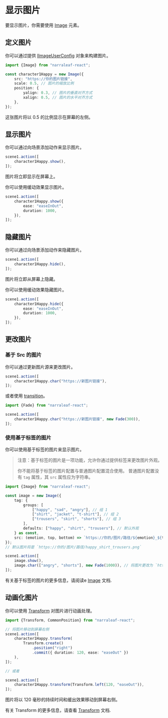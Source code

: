 # 显示图片

要显示图片，你需要使用 [Image](../core/elements/image) 元素。

## 定义图片

你可以通过提供 [IImageUserConfig](../core/types/IImageUserConfig) 对象来构建图片。

```typescript
import {Image} from "narraleaf-react";
```

```typescript
const character1Happy = new Image({
    src: "https://你的图片链接",
    scale: 0.5, // 图片的缩放比例
    position: {
        yalign: 0.3, // 图片的垂直对齐方式
        xalign: 0.5, // 图片的水平对齐方式
    },
});
```

这张图片将以 0.5 的比例显示在屏幕的左侧。

## 显示图片

你可以通过向场景添加动作来显示图片。

```typescript
scene1.action([
    character1Happy.show(),
]);
```

图片将立即显示在屏幕上。

你可以使用缓动效果显示图片。

```typescript
scene1.action([
    character1Happy.show({
        ease: "easeInOut",
        duration: 1000,
    }),
]);
```

## 隐藏图片

你可以通过向场景添加动作来隐藏图片。

```typescript
scene1.action([
    character1Happy.hide(),
]);
```

图片将立即从屏幕上隐藏。

你可以使用缓动效果隐藏图片。

```typescript
scene1.action([
    character1Happy.hide({
        ease: "easeInOut",
        duration: 1000,
    }),
]);
```

## 更改图片

### 基于 Src 的图片

你可以通过更新图片源来更改图片。

```typescript
scene1.action([
    character1Happy.char("https://新图片链接"),
]);
```

或者使用 [transition](../core/animation/transition)。

```typescript
import {Fade} from "narraleaf-react";
```

```typescript
scene1.action([
    character1Happy.char("https://新图片链接", new Fade(300)),
]);
```

### 使用基于标签的图片

你可以使用基于标签的图片来显示图片。

> 注意：基于标签的图片是一项功能，允许你通过提供标签来更改图片外观。
>
> 你不能将基于标签的图片配置与普通图片配置混合使用。
> 普通图片配置没有 `tag` 属性，其 `src` 属性应为字符串。

```typescript
import {Image} from "narraleaf-react";
```

```typescript
const image = new Image({
    tag: {
        groups: [
            ["happy", "sad", "angry"], // 组 1
            ["shirt", "jacket", "t-shirt"], // 组 2
            ["trousers", "skirt", "shorts"], // 组 3
        ],
        defaults: ["happy", "shirt", "trousers"], // 默认外观
    } as const,
    src: (emotion, top, bottom) => `https://你的/图片/路径/${emotion}_${top}_${bottom}.png`, // 图片源
});
// 默认图片将是 `https://你的/图片/路径/happy_shirt_trousers.png`

scene1.action([
    image.show(),
    image.char(["angry", "shorts"], new Fade(1000)), // 将图片更改为 `https://你的/图片/路径/angry_shirt_shorts.png`
]);
```

有关基于标签的图片的更多信息，请阅读e [Image](../core/elements/image) 文档.

## 动画化图片

你可以使用 [Transform](../core/animation/transform) 对图片进行动画处理。

```typescript
import {Transform, CommonPosition} from "narraleaf-react";
```

```typescript
// 将图片移动到屏幕右侧
scene1.action([
    character1Happy.transform(
        Transform.create()
            .position("right")
            .commit({ duration: 120, ease: "easeOut" })
    ),
]);

// 或者

scene1.action([
    character1Happy.transform(Transform.left(120, "easeOut")),
]);
```

图片将以 120 毫秒的持续时间和缓出效果移动到屏幕右侧。

有关 Transform 的更多信息，请查看 [Transform](../core/animation/transform) 文档.

